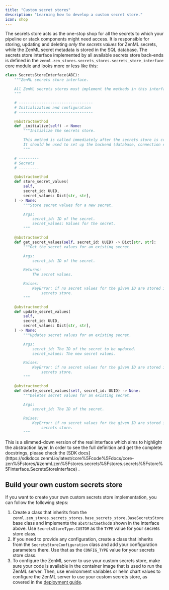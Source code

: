 ```yaml
---
title: "Custom secret stores"
description: "Learning how to develop a custom secret store."
icon: shop
---
```


The secrets store acts as the one-stop shop for all the secrets to which your pipeline or stack components might need access. It is responsible for storing, updating and deleting _only the secrets values_ for ZenML secrets, while the ZenML secret metadata is stored in the SQL database. The secrets store interface implemented by all available secrets store back-ends is defined in the `zenml.zen_stores.secrets_stores.secrets_store_interface` core module and looks more or less like this:


```py
class SecretsStoreInterface(ABC):
    """ZenML secrets store interface.

    All ZenML secrets stores must implement the methods in this interface.
    """

    # ---------------------------------
    # Initialization and configuration
    # ---------------------------------

    @abstractmethod
    def _initialize(self) -> None:
        """Initialize the secrets store.

        This method is called immediately after the secrets store is created.
        It should be used to set up the backend (database, connection etc.).
        """

    # ---------
    # Secrets
    # ---------

    @abstractmethod
    def store_secret_values(
        self,
        secret_id: UUID,
        secret_values: Dict[str, str],
    ) -> None:
        """Store secret values for a new secret.

        Args:
            secret_id: ID of the secret.
            secret_values: Values for the secret.
        """

    @abstractmethod
    def get_secret_values(self, secret_id: UUID) -> Dict[str, str]:
        """Get the secret values for an existing secret.

        Args:
            secret_id: ID of the secret.

        Returns:
            The secret values.

        Raises:
            KeyError: if no secret values for the given ID are stored in the
                secrets store.
        """

    @abstractmethod
    def update_secret_values(
        self,
        secret_id: UUID,
        secret_values: Dict[str, str],
    ) -> None:
        """Updates secret values for an existing secret.

        Args:
            secret_id: The ID of the secret to be updated.
            secret_values: The new secret values.

        Raises:
            KeyError: if no secret values for the given ID are stored in the
                secrets store.
        """

    @abstractmethod
    def delete_secret_values(self, secret_id: UUID) -> None:
        """Deletes secret values for an existing secret.

        Args:
            secret_id: The ID of the secret.

        Raises:
            KeyError: if no secret values for the given ID are stored in the
                secrets store.
        """
```

<Info>
    This is a slimmed-down version of the real interface which aims to highlight the abstraction layer. In order to see the full definition and get the complete docstrings, please check the [SDK docs](https://sdkdocs.zenml.io/latest/core%5Fcode%5Fdocs/core-zen%5Fstores/#zenml.zen%5Fstores.secrets%5Fstores.secrets%5Fstore%5Finterface.SecretsStoreInterface) .
</Info>

## Build your own custom secrets store

If you want to create your own custom secrets store implementation, you can follow the following steps:

1. Create a class that inherits from the `zenml.zen_stores.secrets_stores.base_secrets_store.BaseSecretsStore` base class and implements the `abstractmethod`s shown in the interface above. Use `SecretsStoreType.CUSTOM` as the `TYPE` value for your secrets store class.
2. If you need to provide any configuration, create a class that inherits from the `SecretsStoreConfiguration` class and add your configuration parameters there. Use that as the `CONFIG_TYPE` value for your secrets store class.
3. To configure the ZenML server to use your custom secrets store, make sure your code is available in the container image that is used to run the ZenML server. Then, use environment variables or helm chart values to configure the ZenML server to use your custom secrets store, as covered in the [deployment guide](/v/0.70.0/versions/0.66.0/getting-started/deploying-zenml).
